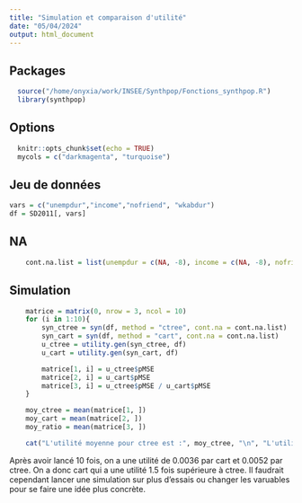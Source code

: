 ```yaml
---
title: "Simulation et comparaison d'utilité"
date: "05/04/2024"
output: html_document
---
```


## Packages
```r
  source("/home/onyxia/work/INSEE/Synthpop/Fonctions_synthpop.R")
  library(synthpop)
```

## Options
```r
  knitr::opts_chunk$set(echo = TRUE)
  mycols = c("darkmagenta", "turquoise")
```

## Jeu de données
```r
vars = c("unempdur","income","nofriend", "wkabdur")
df = SD2011[, vars]
```

## NA
```r
    cont.na.list = list(unempdur = c(NA, -8), income = c(NA, -8), nofriend = c(NA, -8), nociga = c(NA, -8), wkabdur = c(NA, -8))
```

## Simulation
```r
    matrice = matrix(0, nrow = 3, ncol = 10)
    for (i in 1:10){
        syn_ctree = syn(df, method = "ctree", cont.na = cont.na.list)
        syn_cart = syn(df, method = "cart", cont.na = cont.na.list)
        u_ctree = utility.gen(syn_ctree, df)
        u_cart = utility.gen(syn_cart, df)

        matrice[1, i] = u_ctree$pMSE
        matrice[2, i] = u_cart$pMSE
        matrice[3, i] = u_ctree$pMSE / u_cart$pMSE
    }

    moy_ctree = mean(matrice[1, ])
    moy_cart = mean(matrice[2, ])
    moy_ratio = mean(matrice[3, ])

    cat("L'utilité moyenne pour ctree est :", moy_ctree, "\n", "L'utilité moyenne pour cart :", moy_cart, "\n", "Le ratio moyen entre ctree est cart est de :", moy_ratio)
```
Après avoir lancé 10 fois, on a une utilité de 0.0036 par cart et 0.0052 par ctree. On a donc cart qui a une utilité 1.5 fois supérieure à ctree.
Il faudrait cependant lancer une simulation sur plus d'essais ou changer les varuables pour se faire une idée plus concrète.